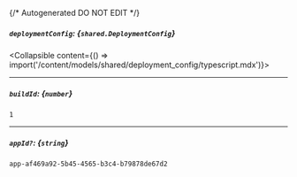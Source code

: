 {/* Autogenerated DO NOT EDIT  */}

##### `deploymentConfig`: *{`shared.DeploymentConfig`}*
<Collapsible content={() => import('/content/models/shared/deployment_config/typescript.mdx')}>
</Collapsible>

---
##### `buildId`: *{`number`}*
`1`

---
##### `appId?`: *{`string`}*
`app-af469a92-5b45-4565-b3c4-b79878de67d2`


